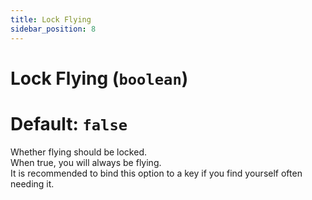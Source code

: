 ```yaml
---
title: Lock Flying
sidebar_position: 8
---
```

# Lock Flying (`boolean`)
# Default: `false`
Whether flying should be locked.  
When true, you will always be flying.  
It is recommended to bind this option to a key if you find yourself often needing it.

